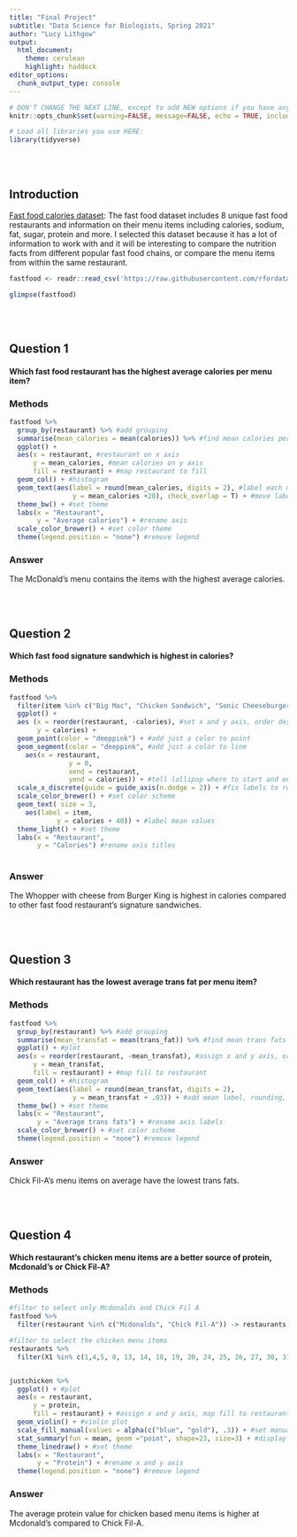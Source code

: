```yaml
---
title: "Final Project"
subtitle: "Data Science for Biologists, Spring 2021"
author: "Lucy Lithgow"
output: 
  html_document:
    theme: cerulean
    highlight: haddock
editor_options: 
  chunk_output_type: console
---
```


```r
# DON'T CHANGE THE NEXT LINE, except to add NEW options if you have any.
knitr::opts_chunk$set(warning=FALSE, message=FALSE, echo = TRUE, include = TRUE)

# Load all libraries you use HERE:
library(tidyverse)
```

<br><br>

## Introduction

[Fast food calories dataset](https://github.com/rfordatascience/tidytuesday/blob/master/data/2018/2018-09-04/fastfood_calories.csv):
The fast food dataset includes 8 unique fast food restaurants and information on their menu items including calories, sodium, fat, sugar, protein and more. I selected this dataset because it has a lot of information to work with and it will be interesting to compare the nutrition facts from different popular fast food chains, or compare the menu items from within the same restaurant.

```r
fastfood <- readr::read_csv('https://raw.githubusercontent.com/rfordatascience/tidytuesday/master/data/2018/2018-09-04/fastfood_calories.csv')

glimpse(fastfood)
```

<br><br>

## Question 1

#### Which fast food restaurant has the highest average calories per menu item?

### Methods
```r
fastfood %>%
  group_by(restaurant) %>% #add grouping
  summarise(mean_calories = mean(calories)) %>% #find mean calories per restaurant
  ggplot() +
  aes(x = restaurant, #restaurant on x axis
      y = mean_calories, #mean calories on y axis
      fill = restaurant) + #map restaurant to fill
  geom_col() + #histogram
  geom_text(aes(label = round(mean_calories, digits = 2), #label each mean calories and round
                y = mean_calories +20), check_overlap = T) + #move label and remove overlap
  theme_bw() + #set theme
  labs(x = "Restaurant",
       y = "Average calories") + #rename axis
  scale_color_brewer() + #set color theme
  theme(legend.position = "none") #remove legend

```

### Answer

The McDonald's menu contains the items with the highest average calories.


<br><br>

## Question 2

#### Which fast food signature sandwhich is highest in calories?

### Methods
```r
fastfood %>%
  filter(item %in% c("Big Mac", "Chicken Sandwich", "Sonic Cheeseburger W/ Ketchup", "Classic Roast Beef", "WHOPPER w/ Cheese", "Original Cheeseburger")) %>% #filter to choose signature sandwiches
  ggplot() +
  aes (x = reorder(restaurant, -calories), #set x and y axis, order descending
       y = calories) +
  geom_point(color = "deeppink") + #add just a color to point
  geom_segment(color = "deeppink", #add just a color to line
    aes(x = restaurant,
               y = 0,
               xend = restaurant,
               yend = calories)) + #tell lollipop where to start and end
  scale_x_discrete(guide = guide_axis(n.dodge = 2)) + #fix labels to remove overlap
  scale_color_brewer() + #set color scheme
  geom_text( size = 3,
    aes(label = item,
            y = calories + 40)) + #label mean values
  theme_light() + #set theme
  labs(x = "Restaurant",
       y = "Calories") #rename axis titles
  
```

### Answer

The Whopper with cheese from Burger King is highest in calories compared to other fast food restaurant's signature sandwiches. 

<br><br>

## Question 3

#### Which restaurant has the lowest average trans fat per menu item?

### Methods
```r
fastfood %>%
  group_by(restaurant) %>% #add grouping
  summarise(mean_transfat = mean(trans_fat)) %>% #find mean trans fats
  ggplot() + #plot
  aes(x = reorder(restaurant, -mean_transfat), #assign x and y axis, order descending
      y = mean_transfat,
      fill = restaurant) + #map fill to restaurant
  geom_col() + #histogram
  geom_text(aes(label = round(mean_transfat, digits = 2),
                y = mean_transfat + .03)) + #add mean label, rounding, and move to avoid overlap
  theme_bw() + #set theme
  labs(x = "Restaurant",
       y = "Average trans fats") + #rename axis labels
  scale_color_brewer() + #set color scheme
  theme(legend.position = "none") #remove legend


```

### Answer

Chick Fil-A's menu items on average have the lowest trans fats.


<br><br>

## Question 4

#### Which restaurant's chicken menu items are a better source of protein, Mcdonald's or Chick Fil-A?

### Methods
```r
#filter to select only Mcdonalds and Chick Fil A
fastfood %>%
  filter(restaurant %in% c("Mcdonalds", "Chick Fil-A")) -> restaurants

#filter to select the chicken menu items
restaurants %>%
  filter(X1 %in% c(1,4,5, 8, 13, 14, 18, 19, 20, 24, 25, 26, 27, 30, 31, 33:82)) -> justchicken


justchicken %>%
  ggplot() + #plot
  aes(x = restaurant,
      y = protein,
      fill = restaurant) + #assign x and y axis, map fill to restaurant
  geom_violin() + #violin plot
  scale_fill_manual(values = alpha(c("blue", "gold"), .3)) + #set manual colors for fill
  stat_summary(fun = mean, geom ="point", shape=23, size=3) + #display mean in plot
  theme_linedraw() + #set theme
  labs(x = "Restaurant",
       y = "Protein") + #rename x and y axis
  theme(legend.position = "none") #remove legend

```

### Answer

The average protein value for chicken based menu items is higher at Mcdonald's compared to Chick Fil-A.
